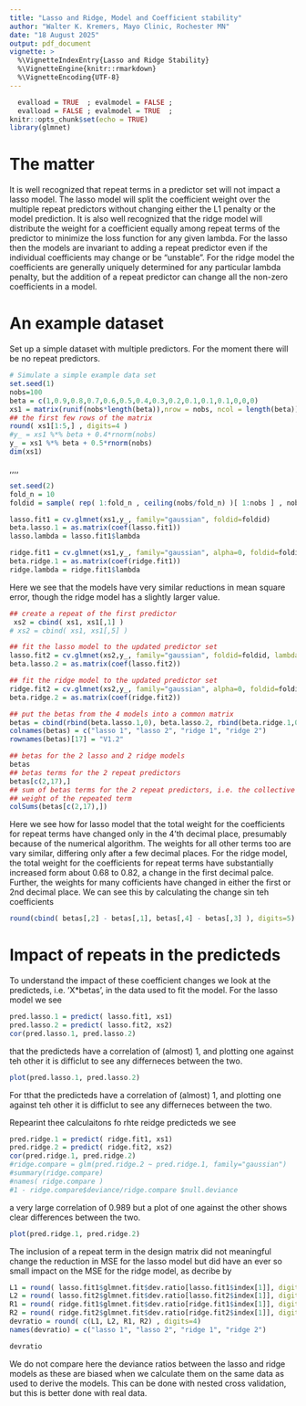 ```yaml
---
title: "Lasso and Ridge, Model and Coefficient stability"
author: "Walter K. Kremers, Mayo Clinic, Rochester MN"
date: "18 August 2025" 
output: pdf_document 
vignette: >
  %\VignetteIndexEntry{Lasso and Ridge Stability}
  %\VignetteEngine{knitr::rmarkdown}
  %\VignetteEncoding{UTF-8}
---
```

```r
  evalload = TRUE  ; evalmodel = FALSE ;
  evalload = FALSE ; evalmodel = TRUE  ;
knitr::opts_chunk$set(echo = TRUE)
library(glmnet)
```
# The matter
It is well recognized that repeat terms in a predictor set will not impact a lasso model.  The lasso model will split the coefficient weight over the multiple repeat predictors without changing either the L1 penalty or the model prediction.  It is also well recognized that the ridge model will distribute the weight for a coefficient equally among repeat terms of the predictor to minimize the loss function for any given lambda.  For the lasso then the models are invariant to adding a repeat predictor even if the individual coefficients may change or be "unstable".  For the ridge model the coefficients are generally uniquely determined for any particular lambda penalty, but the addition of a repeat predictor can change all the non-zero coefficients in a model.

# An example dataset 
Set up a simple dataset with multiple predictors.  For the moment there will be no repeat predictors.
```r
# Simulate a simple example data set 
set.seed(1) 
nobs=100 
beta = c(1,0.9,0.8,0.7,0.6,0.5,0.4,0.3,0.2,0.1,0.1,0.1,0,0,0)
xs1 = matrix(runif(nobs*length(beta)),nrow = nobs, ncol = length(beta))
## the first few rows of the matrix
round( xs1[1:5,] , digits=4 ) 
#y_ = xs1 %*% beta + 0.4*rnorm(nobs)
y_ = xs1 %*% beta + 0.5*rnorm(nobs)
dim(xs1)
```
,,,,
```r
set.seed(2)
fold_n = 10 
foldid = sample( rep( 1:fold_n , ceiling(nobs/fold_n) )[ 1:nobs ] , nobs ) 
```
```r
lasso.fit1 = cv.glmnet(xs1,y_, family="gaussian", foldid=foldid) 
beta.lasso.1 = as.matrix(coef(lasso.fit1))
lasso.lambda = lasso.fit1$lambda
```
```r
ridge.fit1 = cv.glmnet(xs1,y_, family="gaussian", alpha=0, foldid=foldid) 
beta.ridge.1 = as.matrix(coef(ridge.fit1))
ridge.lambda = ridge.fit1$lambda
```
Here we see that the models have very similar reductions in mean square error, though the ridge model has a slightly larger value.  
```r
## create a repeat of the first predictor
 xs2 = cbind( xs1, xs1[,1] )
# xs2 = cbind( xs1, xs1[,5] )

## fit the lasso model to the updated predictor set
lasso.fit2 = cv.glmnet(xs2,y_, family="gaussian", foldid=foldid, lambda=lasso.lambda) 
beta.lasso.2 = as.matrix(coef(lasso.fit2))
```
```r
## fit the ridge model to the updated predictor set
ridge.fit2 = cv.glmnet(xs2,y_, family="gaussian", alpha=0, foldid=foldid, lambda=ridge.lambda )
beta.ridge.2 = as.matrix(coef(ridge.fit2))
```
```r
## put the betas from the 4 models into a common matrix
betas = cbind(rbind(beta.lasso.1,0), beta.lasso.2, rbind(beta.ridge.1,0), beta.ridge.2)
colnames(betas) = c("lasso 1", "lasso 2", "ridge 1", "ridge 2") 
rownames(betas)[17] = "V1.2"

## betas for the 2 lasso and 2 ridge models
betas
## betas terms for the 2 repeat predictors 
betas[c(2,17),]
## sum of betas terms for the 2 repeat predictors, i.e. the collective 
## weight of the repeated term
colSums(betas[c(2,17),])
```
Here we see how for lasso model that the total weight for the coefficients for repeat terms have changed only in the 4'th decimal place, presumably because of the numerical algorithm.  The weights for all other terms too are vary similar, differing only after a few decimal places.  For the ridge model, the total weight for the coefficients for repeat terms have substantially increased form about 0.68 to 0.82, a change in the first decimal palce.  Further, the weights for many cofficients have changed in either the first or 2nd decimal place. We can see this by calculating the change sin teh coefficients
```r
round(cbind( betas[,2] - betas[,1], betas[,4] - betas[,3] ), digits=5)
```
# Impact of repeats in the predicteds
To understand the impact of these coefficient changes we look at the predicteds, i.e. 'X*betas', in the data used to fit the model. For the lasso model we see 
```r
pred.lasso.1 = predict( lasso.fit1, xs1)
pred.lasso.2 = predict( lasso.fit2, xs2)
cor(pred.lasso.1, pred.lasso.2)
```
that the predicteds have a correlation of (almost) 1, and plotting one against teh other it is difficlut to see any differneces between the two.
```r
plot(pred.lasso.1, pred.lasso.2)
```
For tthat the predicteds have a correlation of (almost) 1, and plotting one against teh other it is difficlut to see any differneces between the two.

Repearint thee calculaitons fo rhte reidge predicteds we see 
```r
pred.ridge.1 = predict( ridge.fit1, xs1)
pred.ridge.2 = predict( ridge.fit2, xs2)
cor(pred.ridge.1, pred.ridge.2)
#ridge.compare = glm(pred.ridge.2 ~ pred.ridge.1, family="gaussian")
#summary(ridge.compare)
#names( ridge.compare )
#1 - ridge.compare$deviance/ridge.compare $null.deviance
```
a very large correlation of 0.989 but a plot of one against the other shows clear differences between the two.
```r
plot(pred.ridge.1, pred.ridge.2)
```
The inclusion of a repeat term in the design matrix did not meaningful change the reduction in MSE for the lasso model but did have an ever so small impact on the MSE for the ridge model, as decribe by   
```r
L1 = round( lasso.fit1$glmnet.fit$dev.ratio[lasso.fit1$index[1]], digits=6 )
L2 = round( lasso.fit2$glmnet.fit$dev.ratio[lasso.fit2$index[1]], digits=6 )
R1 = round( ridge.fit1$glmnet.fit$dev.ratio[ridge.fit1$index[1]], digits=6 )
R2 = round( ridge.fit2$glmnet.fit$dev.ratio[ridge.fit2$index[1]], digits=6 )
devratio = round( c(L1, L2, R1, R2) , digits=4) 
names(devratio) = c("lasso 1", "lasso 2", "ridge 1", "ridge 2") 
```
```r
devratio 
```
We do not compare here the deviance ratios between the lasso and ridge models as these are biased when we calculate them on the same data as used to derive the models.  This can be done with nested cross validation, but this is better done with real data.
